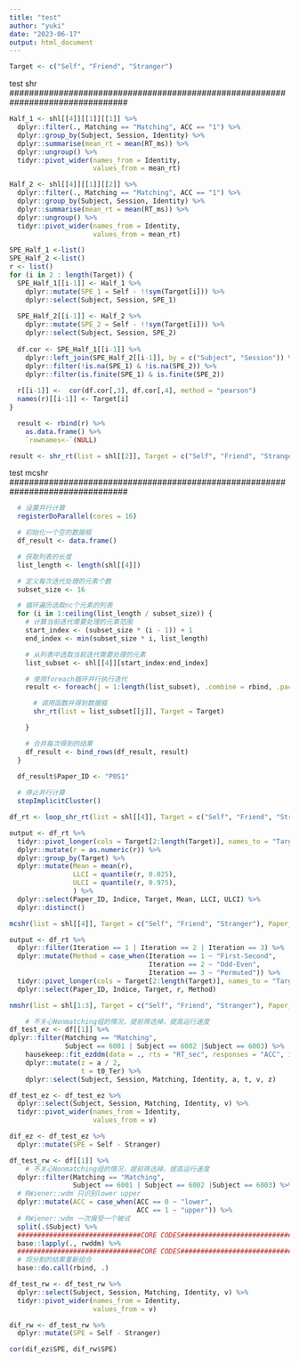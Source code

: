 ```yaml
---
title: "test"
author: "yuki"
date: "2023-06-17"
output: html_document
---
```

```r
Target <- c("Self", "Friend", "Stranger")
```

################################################################################
test shr
################################################################################

```r
Half_1 <- shl[[4]][[1]][[1]] %>%
  dplyr::filter(., Matching == "Matching", ACC == "1") %>%
  dplyr::group_by(Subject, Session, Identity) %>%
  dplyr::summarise(mean_rt = mean(RT_ms)) %>%
  dplyr::ungroup() %>%
  tidyr::pivot_wider(names_from = Identity,
                     values_from = mean_rt)

Half_2 <- shl[[4]][[1]][[2]] %>%
  dplyr::filter(., Matching == "Matching", ACC == "1") %>%
  dplyr::group_by(Subject, Session, Identity) %>%
  dplyr::summarise(mean_rt = mean(RT_ms)) %>%
  dplyr::ungroup() %>%
  tidyr::pivot_wider(names_from = Identity,
                     values_from = mean_rt)

```

```r
SPE_Half_1 <-list()
SPE_Half_2 <-list()
r <- list()
for (i in 2 : length(Target)) {
  SPE_Half_1[[i-1]] <- Half_1 %>%
    dplyr::mutate(SPE_1 = Self - !!sym(Target[i])) %>%
    dplyr::select(Subject, Session, SPE_1)
  
  SPE_Half_2[[i-1]] <- Half_2 %>%
    dplyr::mutate(SPE_2 = Self - !!sym(Target[i])) %>%
    dplyr::select(Subject, Session, SPE_2)
  
  df.cor <- SPE_Half_1[[i-1]] %>%
    dplyr::left_join(SPE_Half_2[[i-1]], by = c("Subject", "Session")) %>%
    dplyr::filter(!is.na(SPE_1) & !is.na(SPE_2)) %>%
    dplyr::filter(is.finite(SPE_1) & is.finite(SPE_2))
  
  r[[i-1]] <-  cor(df.cor[,3], df.cor[,4], method = "pearson")
  names(r)[[i-1]] <- Target[i]
}
```

```r
  result <- rbind(r) %>%
    as.data.frame() %>%
    `rownames<-`(NULL)
```

```r
result <- shr_rt(list = shl[[2]], Target = c("Self", "Friend", "Stranger"))
```

################################################################################
test mcshr
################################################################################

```r
  # 设置并行计算
  registerDoParallel(cores = 16)

  # 初始化一个空的数据框
  df_result <- data.frame()

  # 获取列表的长度
  list_length <- length(shl[[4]])

  # 定义每次迭代处理的元素个数
  subset_size <- 16

  # 循环遍历选取nc个元素的列表
  for (i in 1:ceiling(list_length / subset_size)) {
    # 计算当前迭代需要处理的元素范围
    start_index <- (subset_size * (i - 1)) + 1
    end_index <- min(subset_size * i, list_length)

    # 从列表中选取当前迭代需要处理的元素
    list_subset <- shl[[4]][start_index:end_index]

    # 使用foreach循环并行执行迭代
    result <- foreach(j = 1:length(list_subset), .combine = rbind, .packages = c("dplyr", "tidyr")) %dopar% {

      # 调用函数并得到数据框
      shr_rt(list = list_subset[[j]], Target = Target)

    }

    # 合并每次得到的结果
    df_result <- bind_rows(df_result, result)
  }

  df_result$Paper_ID <- "P0S1"
  
  # 停止并行计算
  stopImplicitCluster()

```

```r
df_rt <- loop_shr_rt(list = shl[[4]], Target = c("Self", "Friend", "Stranger"), Paper_ID = "P0S1",Indice = "rt", nc = 16)
```

```r
output <- df_rt %>%
  tidyr::pivot_longer(cols = Target[2:length(Target)], names_to = "Target", values_to = "r") %>%
  dplyr::mutate(r = as.numeric(r)) %>%
  dplyr::group_by(Target) %>%
  dplyr::mutate(Mean = mean(r),
                LLCI = quantile(r, 0.025),
                ULCI = quantile(r, 0.975),
                ) %>%
  dplyr::select(Paper_ID, Indice, Target, Mean, LLCI, ULCI) %>%
  dplyr::distinct()
```

```r
mcshr(list = shl[[4]], Target = c("Self", "Friend", "Stranger"), Paper_ID = "P0S1", Indice = "rt", nc = 16)
```
```r
output <- df_rt %>%
  dplyr::filter(Iteration == 1 | Iteration == 2 | Iteration == 3) %>%
  dplyr::mutate(Method = case_when(Iteration == 1 ~ "First-Second",
                                   Iteration == 2 ~ "Odd-Even",
                                   Iteration == 3 ~ "Permuted")) %>%
  tidyr::pivot_longer(cols = Target[2:length(Target)], names_to = "Target", values_to = "r") %>%
  dplyr::select(Paper_ID, Indice, Target, r, Method)
```

```r
nmshr(list = shl[1:3], Target = c("Self", "Friend", "Stranger"), Paper_ID = "P0S1", Indice = "rt", nc = 3)
```

```r
    # 不关心Nonmatching组的情况，提前筛选掉，提高运行速度
df_test_ez <- df[[1]] %>%    
dplyr::filter(Matching == "Matching",
              Subject == 6001 | Subject == 6002 |Subject == 6003) %>%
    hausekeep::fit_ezddm(data = ., rts = "RT_sec", responses = "ACC", id = "Subject", group = c("Session", "Matching", "Identity")) %>%
    dplyr::mutate(z = a / 2,
                  t = t0_Ter) %>%
    dplyr::select(Subject, Session, Matching, Identity, a, t, v, z) 

df_test_ez <- df_test_ez %>%
  dplyr::select(Subject, Session, Matching, Identity, v) %>%
  tidyr::pivot_wider(names_from = Identity,
                     values_from = v)

dif_ez <- df_test_ez %>%
  dplyr::mutate(SPE = Self - Stranger)
```

```r
df_test_rw <- df[[1]] %>%  
    # 不关心Nonmatching组的情况，提前筛选掉，提高运行速度
  dplyr::filter(Matching == "Matching",
                Subject == 6001 | Subject == 6002 |Subject == 6003) %>%
  # RWiener::wdm 只识别lower upper
  dplyr::mutate(ACC = case_when(ACC == 0 ~ "lower",
                                ACC == 1 ~ "upper")) %>%
  # RWiener::wdm 一次接受一个被试
  split(.$Subject) %>%
  ###############################CORE CODES###################################
  base::lapply(., rwddm) %>%
  ###############################CORE CODES###################################
  # 将分割的结果重新组合
  base::do.call(rbind, .)

df_test_rw <- df_test_rw %>%
  dplyr::select(Subject, Session, Matching, Identity, v) %>%
  tidyr::pivot_wider(names_from = Identity,
                     values_from = v)

dif_rw <- df_test_rw %>%
  dplyr::mutate(SPE = Self - Stranger)
```

```r
cor(dif_ez$SPE, dif_rw$SPE)
```


